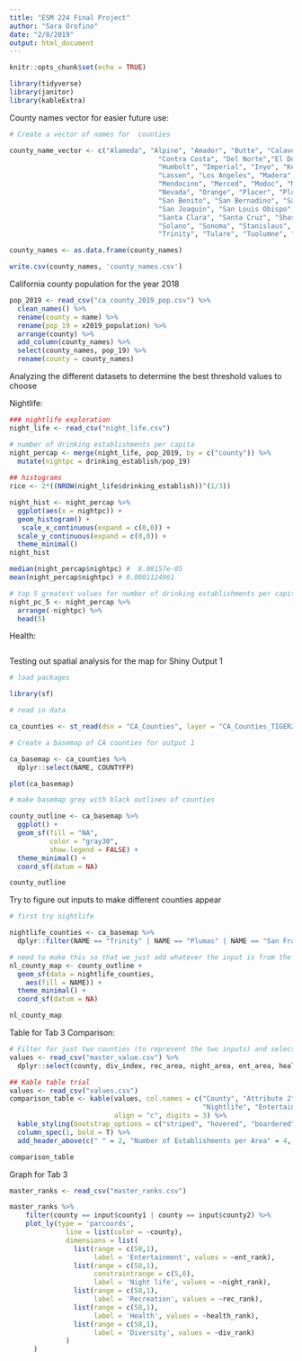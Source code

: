 ```yaml
---
title: "ESM 224 Final Project"
author: "Sara Orofino"
date: "2/8/2019"
output: html_document
---
```


```r
knitr::opts_chunk$set(echo = TRUE)

library(tidyverse)
library(janitor)
library(kableExtra)

```

County names vector for easier future use:
```r
# Create a vector of names for  counties  

county_name_vector <- c("Alameda", "Alpine", "Amador", "Butte", "Calaveras", "Colusa",
                                     "Contra Costa", "Del Norte","El Dorado", "Fresno", "Glenn",
                                     "Humbolt", "Imperial", "Inyo", "Kern",  "Kings", "Lake", 
                                     "Lassen", "Los Angeles", "Madera", "Marin", "Mariposa", 
                                     "Mendocino", "Merced", "Modoc", "Mono", "Monterey", "Napa",
                                     "Nevada", "Orange", "Placer", "Plumas", "Riverside", "Sacramento",
                                     "San Benito", "San Bernadino", "San Diego", "San Francisco", 
                                     "San Joaquin", "San Louis Obispo", "San Mateo", "Santa Barbara",
                                     "Santa Clara", "Santa Cruz", "Shasta",  "Sierra", "Siskiyou", 
                                     "Solano", "Sonoma", "Stanislaus", "Sutter", "Tehama",
                                     "Trinity", "Tulare", "Tuolumne", "Ventura", "Yolo", "Yuba")

county_names <- as.data.frame(county_names)

write.csv(county_names, 'county_names.csv')
```

California county population for the year 2018

```r

pop_2019 <- read_csv("ca_county_2019_pop.csv") %>% 
  clean_names() %>% 
  rename(county = name) %>% 
  rename(pop_19 = x2019_population) %>% 
  arrange(county) %>% 
  add_column(county_names) %>% 
  select(county_names, pop_19) %>% 
  rename(county = county_names) 

```


Analyzing the different datasets to determine the best threshold values to choose

Nightlife:
```r
### nightlife exploration
night_life <- read_csv("night_life.csv")

# number of drinking establishments per capita
night_percap <- merge(night_life, pop_2019, by = c("county")) %>% 
  mutate(nightpc = drinking_establish/pop_19)
  
## histograms
rice <- 2*((NROW(night_life$drinking_establish))^(1/3))

night_hist <- night_percap %>% 
  ggplot(aes(x = nightpc)) +
  geom_histogram() +
   scale_x_continuous(expand = c(0,0)) +
  scale_y_continuous(expand = c(0,0)) +
  theme_minimal()
night_hist

median(night_percap$nightpc) #  8.08157e-05
mean(night_percap$nightpc) # 0.0001124961

# top 5 greatest values for number of drinking establishments per capita
night_pc_5 <- night_percap %>%  
  arrange(-nightpc) %>% 
  head(5)

```

Health:

```r



```


Testing out spatial analysis for the map for Shiny Output 1
```r

# load packages

library(sf)

# read in data

ca_counties <- st_read(dsn = "CA_Counties", layer = "CA_Counties_TIGER2016")

# Create a basemap of CA counties for output 1 

ca_basemap <- ca_counties %>% 
  dplyr::select(NAME, COUNTYFP)

plot(ca_basemap)

# make basemap grey with black outlines of counties

county_outline <- ca_basemap %>% 
  ggplot() +
  geom_sf(fill = "NA",
          color = "gray30",
          show.legend = FALSE) +
  theme_minimal() +
  coord_sf(datum = NA) 

county_outline

```

Try to figure out inputs to make different counties appear

```r
# first try nightlife

nightlife_counties <- ca_basemap %>% 
  dplyr::filter(NAME == "Trinity" | NAME == "Plumas" | NAME == "San Francisco" | NAME == "Sierra" | NAME == "Mendocino")

# need to make this so that we just add whatever the input is from the app to the county outline so data = should be the input but then otherwise can keep this map
nl_county_map <- county_outline +
  geom_sf(data = nightlife_counties,
    aes(fill = NAME)) +
  theme_minimal() +
  coord_sf(datum = NA)

nl_county_map
```

Table for Tab 3 Comparison:
```r

# Filter for just two counties (to represent the two inputs) and select only the metrics that will show up in the graph:
values <- read_csv("master_value.csv") %>%
  dplyr::select(county, div_index, rec_area, night_area, ent_area, health_rank) 

## Kable table trial
values <- read_csv("values.csv")
comparison_table <- kable(values, col.names = c("County", "Attribute 2", "Diversity", "Recreation",
                                                "Nightlife", "Entertainment", "Health Rank"),
                          align = "c", digits = 3) %>% 
  kable_styling(bootstrap_options = c("striped", "hovered", "boardered"), full_width = F) %>% 
  column_spec(1, bold = T) %>% 
  add_header_above(c(" " = 2, "Number of Establishments per Area" = 4, " " = 1)) 

comparison_table
```

Graph for Tab 3

```r
master_ranks <- read_csv("master_ranks.csv")

master_ranks %>%
    filter(county == input$county1 | county == input$county2) %>% 
    plot_ly(type = 'parcoords',
              line = list(color = ~county), 
              dimensions = list(
                list(range = c(58,1),
                     label = 'Entertainment', values = ~ent_rank),
                list(range = c(58,1),
                     constraintrange = c(5,6),
                     label = 'Night life', values = ~night_rank),
                list(range = c(58,1),
                     label = 'Recreation', values = ~rec_rank),
                list(range = c(58,1),
                     label = 'Health', values = ~health_rank),
                list(range = c(58,1),
                     label = 'Diversity', values = ~div_rank)
              )
      )

```

